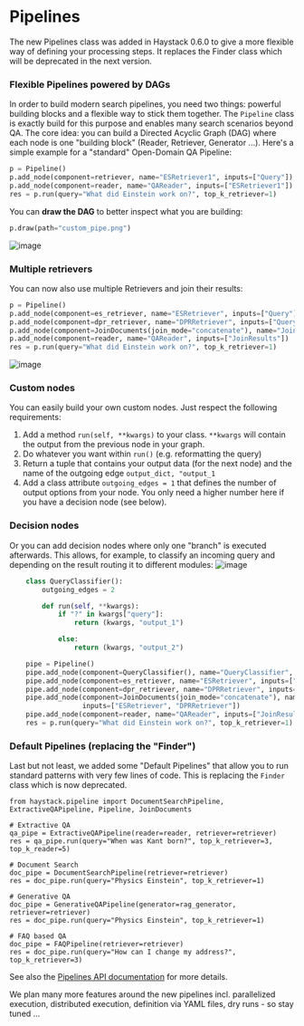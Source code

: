 # Pipelines

<div className="max-w-xl bg-yellow-light-theme border-l-8 border-yellow-dark-theme px-6 pt-6 pb-4 my-4 rounded-md">

The new Pipelines class was added in Haystack 0.6.0 to give a more flexible way of defining your processing steps.
It replaces the Finder class which will be deprecated in the next version.

</div>

### Flexible Pipelines powered by DAGs

In order to build modern search pipelines, you need two things: powerful building blocks and a flexible way to stick them together.
The `Pipeline` class is exactly build for this purpose and enables many search scenarios beyond QA. The core idea: you can build a Directed Acyclic Graph (DAG) where each node is one "building block" (Reader, Retriever, Generator ...). Here's a simple example for a "standard" Open-Domain QA Pipeline:

```python
p = Pipeline()
p.add_node(component=retriever, name="ESRetriever1", inputs=["Query"])
p.add_node(component=reader, name="QAReader", inputs=["ESRetriever1"])
res = p.run(query="What did Einstein work on?", top_k_retriever=1)

```

You can **draw the DAG** to better inspect what you are building:

```python
p.draw(path="custom_pipe.png")
```

![image](https://user-images.githubusercontent.com/1563902/102451716-54813700-4039-11eb-881e-f3c01b47ca15.png)

<div style={{ marginBottom: "3rem" }} />

### Multiple retrievers

You can now also use multiple Retrievers and join their results:

```python
p = Pipeline()
p.add_node(component=es_retriever, name="ESRetriever", inputs=["Query"])
p.add_node(component=dpr_retriever, name="DPRRetriever", inputs=["Query"])
p.add_node(component=JoinDocuments(join_mode="concatenate"), name="JoinResults", inputs=["ESRetriever", "DPRRetriever"])
p.add_node(component=reader, name="QAReader", inputs=["JoinResults"])
res = p.run(query="What did Einstein work on?", top_k_retriever=1)
```

![image](https://user-images.githubusercontent.com/1563902/102451782-7bd80400-4039-11eb-9046-01b002a783f8.png)

<div style={{ marginBottom: "3rem" }} />

### Custom nodes

You can easily build your own custom nodes. Just respect the following requirements:

1. Add a method `run(self, **kwargs)` to your class. `**kwargs` will contain the output from the previous node in your graph.
2. Do whatever you want within `run()` (e.g. reformatting the query)
3. Return a tuple that contains your output data (for the next node) and the name of the outgoing edge `output_dict, "output_1`
4. Add a class attribute `outgoing_edges = 1` that defines the number of output options from your node. You only need a higher number here if you have a decision node (see below).

<div style={{ marginBottom: "3rem" }} />

### Decision nodes

Or you can add decision nodes where only one "branch" is executed afterwards. This allows, for example, to classify an incoming query and depending on the result routing it to different modules:
![image](https://user-images.githubusercontent.com/1563902/102452199-41229b80-403a-11eb-9365-7038697e7c3e.png)

```python
    class QueryClassifier():
        outgoing_edges = 2

        def run(self, **kwargs):
            if "?" in kwargs["query"]:
                return (kwargs, "output_1")

            else:
                return (kwargs, "output_2")

    pipe = Pipeline()
    pipe.add_node(component=QueryClassifier(), name="QueryClassifier", inputs=["Query"])
    pipe.add_node(component=es_retriever, name="ESRetriever", inputs=["QueryClassifier.output_1"])
    pipe.add_node(component=dpr_retriever, name="DPRRetriever", inputs=["QueryClassifier.output_2"])
    pipe.add_node(component=JoinDocuments(join_mode="concatenate"), name="JoinResults",
                  inputs=["ESRetriever", "DPRRetriever"])
    pipe.add_node(component=reader, name="QAReader", inputs=["JoinResults"])
    res = p.run(query="What did Einstein work on?", top_k_retriever=1)
```

<div style={{ marginBottom: "3rem" }} />

### Default Pipelines (replacing the "Finder")

Last but not least, we added some "Default Pipelines" that allow you to run standard patterns with very few lines of code.
This is replacing the `Finder` class which is now deprecated.

```
from haystack.pipeline import DocumentSearchPipeline, ExtractiveQAPipeline, Pipeline, JoinDocuments

# Extractive QA
qa_pipe = ExtractiveQAPipeline(reader=reader, retriever=retriever)
res = qa_pipe.run(query="When was Kant born?", top_k_retriever=3, top_k_reader=5)

# Document Search
doc_pipe = DocumentSearchPipeline(retriever=retriever)
res = doc_pipe.run(query="Physics Einstein", top_k_retriever=1)

# Generative QA
doc_pipe = GenerativeQAPipeline(generator=rag_generator, retriever=retriever)
res = doc_pipe.run(query="Physics Einstein", top_k_retriever=1)

# FAQ based QA
doc_pipe = FAQPipeline(retriever=retriever)
res = doc_pipe.run(query="How can I change my address?", top_k_retriever=3)

```

See also the [Pipelines API documentation](/docs/latest/apipipelinesmd) for more details.

We plan many more features around the new pipelines incl. parallelized execution, distributed execution, definition via YAML files, dry runs - so stay tuned ...
